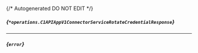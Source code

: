 {/* Autogenerated DO NOT EDIT  */}

##### *{`*operations.C1APIAppV1ConnectorServiceRotateCredentialResponse`}*
<Collapsible defaultOpen openLabel={Labels.showProperties} closeLabel={Labels.hideProperties}>
    <C1APIAppV1ConnectorServiceRotateCredentialResponse/>
</Collapsible>

---
##### *{`error`}*


